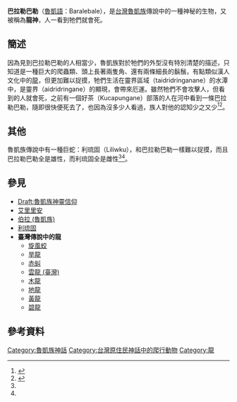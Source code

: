 '''巴拉勒巴勒'''（[[魯凱語|魯凱語]]：Baralebale），是[[台灣|台灣]][[魯凱族|魯凱族]]傳說中的一種神秘的生物，又被稱為'''龍神'''，人一看到牠們就會死。
==簡述==
因為見到巴拉勒巴勒的人相當少，魯凱族對於牠們的外型沒有特別清楚的描述，只知道是一種巨大的爬蟲類、頭上長著兩隻角、還有兩條細長的鬍鬚，有點類似漢人文化中的[[龍|龍]]，但更加難以捉摸，牠們生活在靈界區域（taidridringanane）的水潭中，是靈界（aidridringane）的顯現，會帶來厄運。雖然牠們不會攻擊人，但看到的人就會死，之前有一個好茶（Kucapungane）部落的人在河中看到一條巴拉勒巴勒，隨即很快便死去了，也因為沒多少人看過，族人對他的認知少之又少<ref name="魯凱族神話與傳說">{{cite web|author=達西烏拉彎‧畢馬|title=魯凱族神話與傳說|url=https://www.books.com.tw/products/0010227292|publisher=晨星|isbn=9574554767|accessdate=2003-08-01|archive-date=2019-08-06|archive-url=https://web.archive.org/web/20190806061150/https://www.books.com.tw/products/0010227292|dead-url=no}}</ref><ref name="臺灣原住民史-魯凱族史篇">{{cite web|author=喬宗忞|title=臺灣原住民史-魯凱族史篇|url=https://www.books.com.tw/products/0010398337|publisher=國史館台灣文獻館|isbn=9789570282962|accessdate=2001-05-01|archive-date=2020-06-27|archive-url=https://web.archive.org/web/20200627021649/https://www.books.com.tw/products/0010398337|dead-url=no}}</ref>。
==其他==
魯凱族傳說中有一種巨蛇：利琉固（Liliwku），和巴拉勒巴勒一樣難以捉摸，而且巴拉勒巴勒全是雄性，而利琉固全是雌性<ref name="魯凱族神話與傳說" /><ref name="臺灣原住民史-魯凱族史篇" />。
==參見==
*[[Draft:魯凱族神靈信仰|Draft:魯凱族神靈信仰]]
*[[艾里里安|艾里里安]]
*[[伯拉_(魯凱族)|伯拉 (魯凱族)]]
*[[利琉固|利琉固]]
*'''臺灣傳說中的龍'''
**[[旋風蛟|旋風蛟]]
**[[旱龍|旱龍]]
**[[赤虯|赤虯]]
**[[雲龍_(臺灣)|雲龍 (臺灣)]]
**[[木龍|木龍]]
**[[地龍|地龍]]
**[[龍潭區_(臺灣)|黃龍]]
**[[碧龍|碧龍]]

==參考資料==
{{reflist}}

{{Myth-stub}}
{{魯凱族神話}}
[[Category:魯凱族神話|Category:魯凱族神話]]
[[Category:台灣原住民神話中的爬行動物|Category:台灣原住民神話中的爬行動物]]
[[Category:龍|Category:龍]]